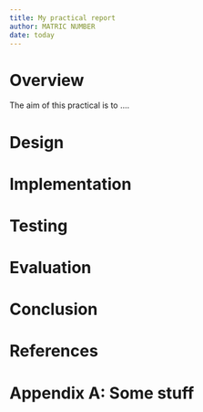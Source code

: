 ```yaml
---
title: My practical report
author: MATRIC NUMBER
date: today
---
```



# Overview

The aim of this practical is to ....

# Design


# Implementation

# Testing

# Evaluation

# Conclusion

# References 

::: {#refs}
:::

\newpage

# Appendix A: Some stuff


<!-- vim: tw=80 
-->
